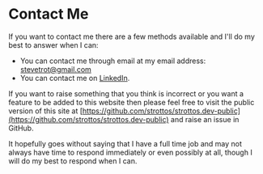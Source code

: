 # Contact Me

If you want to contact me there are a few methods available and I'll do my best
to answer when I can:
- You can contact me through email at my email address:
  [stevetrot@gmail.com](mailto:stevetrot@gmail.com)
- You can contact me on
  [LinkedIn](https://www.linkedin.com/in/dr-steven-trotter-11b2294/).

If you want to raise something that you think is incorrect or you want a feature
to be added to this website then please feel free to visit the public version of
this site at
[https://github.com/strottos/strottos.dev-public](https://github.com/strottos/strottos.dev-public)
and raise an issue in GitHub.

It hopefully goes without saying that I have a full time job and may not always
have time to respond immediately or even possibly at all, though I will do my
best to respond when I can.
